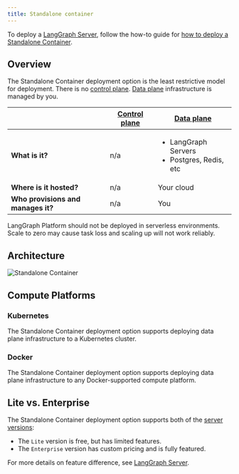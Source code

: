 ```yaml
---
title: Standalone container
---
```


To deploy a [LangGraph Server](langgraph_server), follow the how-to guide for [how to deploy a Standalone Container](standalone_container).

## Overview

The Standalone Container deployment option is the least restrictive model for deployment. There is no [control plane](langgraph_control_plane). [Data plane](langgraph_data_plane) infrastructure is managed by you.

|                   | [Control plane](langgraph_control_plane) | [Data plane](langgraph_data_plane) |
|-------------------|-------------------|------------|
| **What is it?** | n/a | <ul><li>LangGraph Servers</li><li>Postgres, Redis, etc</li></ul> |
| **Where is it hosted?** | n/a | Your cloud |
| **Who provisions and manages it?** | n/a | You |

<Warning>
  LangGraph Platform should not be deployed in serverless environments. Scale to zero may cause task loss and scaling up will not work reliably.
</Warning>

## Architecture

![Standalone Container](images/langgraph_platform_deployment_architecture.png)

## Compute Platforms

### Kubernetes

The Standalone Container deployment option supports deploying data plane infrastructure to a Kubernetes cluster.

### Docker

The Standalone Container deployment option supports deploying data plane infrastructure to any Docker-supported compute platform.

## Lite vs. Enterprise

The Standalone Container deployment option supports both of the [server versions](langgraph_server#langgraph-server):

* The `Lite` version is free, but has limited features.
* The `Enterprise` version has custom pricing and is fully featured.

For more details on feature difference, see [LangGraph Server](langgraph_server#server-versions).
